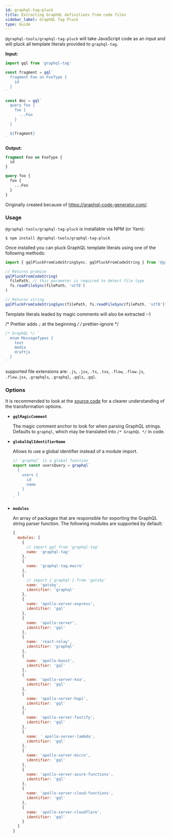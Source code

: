 ```yaml
---
id: graphql-tag-pluck
title: Extracting GraphQL definitions from code files
sidebar_label: GraphQL Tag Pluck
type: Guide
---
```


`@graphql-tools/graphql-tag-pluck` will take JavaScript code as an input and will pluck all template literals provided to `graphql-tag`.

**Input:**

```js
import gql from 'graphql-tag'

const fragment = gql`
  fragment Foo on FooType {
    id
  }
`

const doc = gql`
  query foo {
    foo {
      ...Foo
    }
  }

  ${fragment}
`
```

**Output:**

```graphql
fragment Foo on FooType {
  id
}

query foo {
  foo {
    ...Foo
  }
}
```

Originally created because of https://graphql-code-generator.com/.

### Usage

`@graphql-tools/graphql-tag-pluck` is installable via NPM (or Yarn):

    $ npm install @graphql-tools/graphql-tag-pluck

Once installed you can pluck GraphQL template literals using one of the following methods:

```js
import { gqlPluckFromCodeStringSync, gqlPluckFromCodeString } from '@graphql-tools/graphql-tag-pluck'

// Returns promise
gqlPluckFromCodeString(
  filePath, // this parameter is required to detect file type
  fs.readFileSync(filePath, 'utf8')
)

// Returns string
gqlPluckFromCodeStringSync(filePath, fs.readFileSync(filePath, 'utf8'))
```

Template literals leaded by magic comments will also be extracted :-)

/* Prettier adds `;` at the beginning */
/* prettier-ignore */
```js
/* GraphQL */ `
  enum MessageTypes {
    text
    media
    draftjs
  }
`
```

supported file extensions are: `.js`, `.jsx`, `.ts`, `.tsx`, `.flow`, `.flow.js`, `.flow.jsx`, `.graphqls`, `.graphql`, `.gqls`, `.gql`.

### Options

It is recommended to look at the [source code](https://github.com/ardatan/graphql-tools/blob/master/packages/graphql-tag-pluck/src/visitor.ts) for a clearer understanding of the transformation options.

- **`gqlMagicComment`**

  The magic comment anchor to look for when parsing GraphQL strings. Defaults to `graphql`, which may be translated into `/* GraphQL */` in code.

- **`globalGqlIdentifierName`**

  Allows to use a global identifier instead of a module import.

  ```js
  // `graphql` is a global function
  export const usersQuery = graphql`
    {
      users {
        id
        name
      }
    }
  `
  ```

- **`modules`**

  An array of packages that are responsible for exporting the GraphQL string parser function. The following modules are supported by default:

  ```js
  {
    modules: [
      {
        // import gql from 'graphql-tag'
        name: 'graphql-tag'
      },
      {
        name: 'graphql-tag.macro'
      },
      {
        // import { graphql } from 'gatsby'
        name: 'gatsby',
        identifier: 'graphql'
      },
      {
        name: 'apollo-server-express',
        identifier: 'gql'
      },
      {
        name: 'apollo-server',
        identifier: 'gql'
      },
      {
        name: 'react-relay',
        identifier: 'graphql'
      },
      {
        name: 'apollo-boost',
        identifier: 'gql'
      },
      {
        name: 'apollo-server-koa',
        identifier: 'gql'
      },
      {
        name: 'apollo-server-hapi',
        identifier: 'gql'
      },
      {
        name: 'apollo-server-fastify',
        identifier: 'gql'
      },
      {
        name: ' apollo-server-lambda',
        identifier: 'gql'
      },
      {
        name: 'apollo-server-micro',
        identifier: 'gql'
      },
      {
        name: 'apollo-server-azure-functions',
        identifier: 'gql'
      },
      {
        name: 'apollo-server-cloud-functions',
        identifier: 'gql'
      },
      {
        name: 'apollo-server-cloudflare',
        identifier: 'gql'
      }
    ]
  }
  ```
